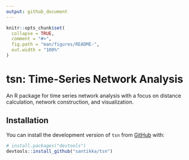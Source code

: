 ```yaml
---
output: github_document
---
```


<!-- README.md is generated from README.Rmd. Please edit that file -->

```r
knitr::opts_chunk$set(
  collapse = TRUE,
  comment = "#>",
  fig.path = "man/figures/README-",
  out.width = "100%"
)
```

# tsn: Time-Series Network Analysis

An R package for time series network analysis with a focus on distance calculation, network construction, and visualization.


## Installation

You can install the development version of `tsn` from [GitHub](https://github.com/) with:

``` r
# install.packages("devtools")
devtools::install_github("santikka/tsn")
```
